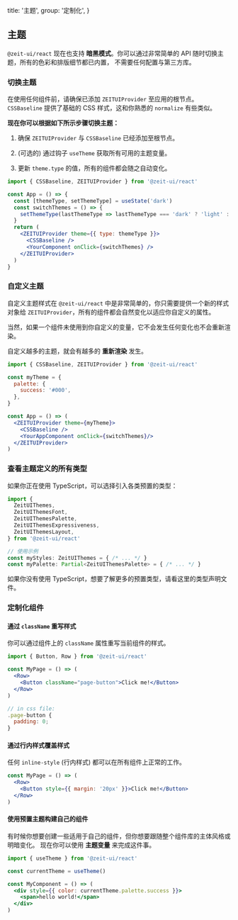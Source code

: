 
  title: '主题',
  group: '定制化',
}

## 主题

`@zeit-ui/react` 现在也支持 **暗黑模式**。你可以通过非常简单的 API 随时切换主题，所有的色彩和排版细节都已内置，
不需要任何配置与第三方库。

<Spacer y={2} />

### 切换主题

<Note>在使用任何组件前，请确保已添加 <Code>ZEITUIProvider</Code> 至应用的根节点。</Note>
<Spacer y={0.5} />
<Note type="success"><Code>CSSBaseline</Code> 提供了基础的 CSS 样式，这和你熟悉的 <Code>normalize</Code> 有些类似。</Note>
<Spacer y={1} />

**现在你可以根据如下所示步骤切换主题：**

  1. 确保 `ZEITUIProvider` 与 `CSSBaseline` 已经添加至根节点。

  2. (可选的) 通过钩子 `useTheme` 获取所有可用的主题变量。

  3. 更新 `theme.type` 的值，所有的组件都会随之自动变化。

```jsx
import { CSSBaseline, ZEITUIProvider } from '@zeit-ui/react'

const App = () => {
  const [themeType, setThemeType] = useState('dark')
  const switchThemes = () => {
    setThemeType(lastThemeType => lastThemeType === 'dark' ? 'light' : 'dark')
  }
  return (
    <ZEITUIProvider theme={{ type: themeType }}>
      <CSSBaseline />
      <YourComponent onClick={switchThemes} />
    </ZEITUIProvider>
  )
}
```

<Spacer y={3} />

### 自定义主题

自定义主题样式在 `@zeit-ui/react` 中是非常简单的，你只需要提供一个新的样式对象给 `ZEITUIProvider`，所有的组件都会自然变化以适应你自定义的属性。

当然，如果一个组件未使用到你自定义的变量，它不会发生任何变化也不会重新渲染。

<Spacer y={1} />
<Note type="warning">自定义越多的主题，就会有越多的 <b>重新渲染</b> 发生。</Note>

```jsx
import { CSSBaseline, ZEITUIProvider } from '@zeit-ui/react'

const myTheme = {
  palette: {
    success: '#000',
  },
}

const App = () => (
  <ZEITUIProvider theme={myTheme}>
    <CSSBaseline />
    <YourAppComponent onClick={switchThemes}/>
  </ZEITUIProvider>
)
```

<Spacer y={3} />

### 查看主题定义的所有类型

如果你正在使用 TypeScript，可以选择引入各类预置的类型：

```ts
import {
  ZeitUIThemes,
  ZeitUIThemesFont,
  ZeitUIThemesPalette,
  ZeitUIThemesExpressiveness,
  ZeitUIThemesLayout,
} from '@zeit-ui/react'

// 使用示例
const myStyles: ZeitUIThemes = { /* ... */ }
const myPalette: Partial<ZeitUIThemesPalette> = { /* ... */ }
```

如果你没有使用 TypeScript，想要了解更多的预置类型，请看<Link color target="_blank" pure href="https://github.com/zeit-ui/react/blob/master/components/styles/themes/index.ts">这里的类型声明文件</Link>。

<Spacer y={3} />

### 定制化组件

#### 通过 `className` 重写样式

你可以通过组件上的 `className` 属性重写当前组件的样式。

```jsx
import { Button, Row } from '@zeit-ui/react'

const MyPage = () => (
  <Row>
    <Button className="page-button">Click me!</Button>
  </Row>
)

// in css file:
.page-button {
  padding: 0;
}
```

<Spacer y={2} />

#### 通过行内样式覆盖样式

任何 `inline-style` (行内样式) 都可以在所有组件上正常的工作。

```jsx
const MyPage = () => (
  <Row>
    <Button style={{ margin: '20px' }}>Click me!</Button>
  </Row>
)
```

<Spacer y={2} />

#### 使用预置主题构建自己的组件

有时候你想要创建一些适用于自己的组件，但你想要跟随整个组件库的主体风格或明暗变化。
现在你可以使用 **主题变量** 来完成这件事。

```jsx
import { useTheme } from '@zeit-ui/react'

const currentTheme = useTheme()

const MyComponent = () => (
  <div style={{ color: currentTheme.palette.success }}>
    <span>hello world!</span>
  </div>
)
```


